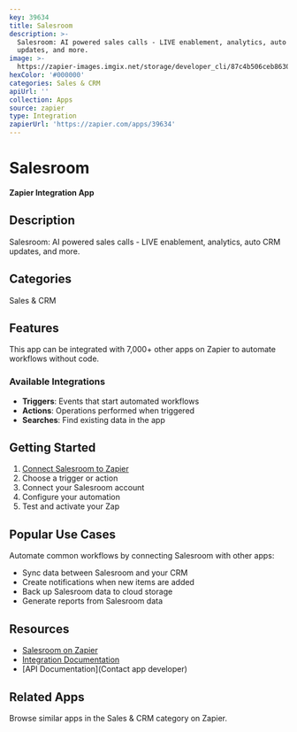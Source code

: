 ```yaml
---
key: 39634
title: Salesroom
description: >-
  Salesroom: AI powered sales calls - LIVE enablement, analytics, auto CRM
  updates, and more.
image: >-
  https://zapier-images.imgix.net/storage/developer_cli/87c4b506ceb86300523b6a05e126a93b.png?auto=format%2Ccompress&ixlib=python-3.0.0&q=50
hexColor: '#000000'
categories: Sales & CRM
apiUrl: ''
collection: Apps
source: zapier
type: Integration
zapierUrl: 'https://zapier.com/apps/39634'
---
```

# Salesroom

**Zapier Integration App**

## Description

Salesroom: AI powered sales calls - LIVE enablement, analytics, auto CRM updates, and more.

## Categories

Sales & CRM

## Features

This app can be integrated with 7,000+ other apps on Zapier to automate workflows without code.

### Available Integrations

- **Triggers**: Events that start automated workflows
- **Actions**: Operations performed when triggered
- **Searches**: Find existing data in the app

## Getting Started

1. [Connect Salesroom to Zapier](https://zapier.com/apps/39634)
2. Choose a trigger or action
3. Connect your Salesroom account
4. Configure your automation
5. Test and activate your Zap

## Popular Use Cases

Automate common workflows by connecting Salesroom with other apps:

- Sync data between Salesroom and your CRM
- Create notifications when new items are added
- Back up Salesroom data to cloud storage
- Generate reports from Salesroom data

## Resources

- [Salesroom on Zapier](https://zapier.com/apps/39634)
- [Integration Documentation](https://zapier.com/apps/39634/integrations)
- [API Documentation](Contact app developer)

## Related Apps

Browse similar apps in the Sales & CRM category on Zapier.
